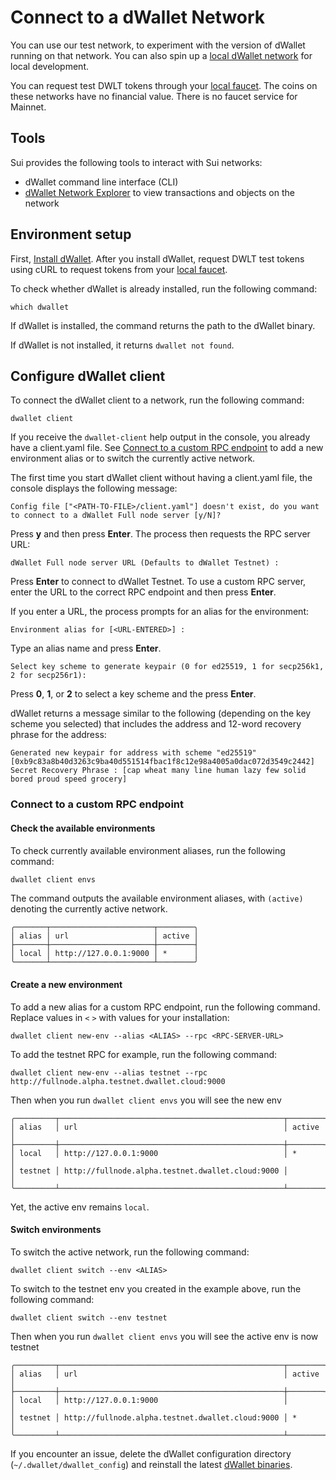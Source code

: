 
# Connect to a dWallet Network
You can use our test network, to experiment with the version of dWallet running on that network. You can also spin up a [local dWallet network](./local-network.mdx) for local development.

You can request test DWLT tokens through your [local faucet](./local-network.mdx#use-the-local-faucet). The coins on these networks have no financial value. There is no faucet service for Mainnet.

## Tools

Sui provides the following tools to interact with Sui networks:

 * dWallet command line interface (CLI)
 * [dWallet Network Explorer](https://github.com/dwallet-labs/dwallet-network/blob/main/apps/explorer/README.md#sui-explorer) to view transactions and objects on the network

## Environment setup

First, [Install dWallet](./install-dwallet.mdx#install-dwallet-binaries-from-source).
After you install dWallet, request DWLT test tokens using cURL to request tokens from your [local faucet](./local-network.mdx#use-the-local-faucet).

To check whether dWallet is already installed, run the following command:

```shell
which dwallet
```

If dWallet is installed, the command returns the path to the dWallet binary.

If dWallet is not installed, it returns `dwallet not found`.

## Configure dWallet client

To connect the dWallet client to a network, run the following command:

```shell
dwallet client
```

If you receive the `dwallet-client` help output in the console, you already have a client.yaml file. See [Connect to a custom RPC endpoint](#connect-to-a-custom-rpc-endpoint) to add a new environment alias or to switch the currently active network.

The first time you start dWallet client without having a client.yaml file, the console displays the following message:

```
Config file ["<PATH-TO-FILE>/client.yaml"] doesn't exist, do you want to connect to a dWallet Full node server [y/N]?
```

Press **y** and then press **Enter**. The process then requests the RPC server URL:

```
dWallet Full node server URL (Defaults to dWallet Testnet) :
```

Press **Enter** to connect to dWallet Testnet. To use a custom RPC server, enter the URL to the correct RPC endpoint and then press **Enter**.

If you enter a URL, the process prompts for an alias for the environment:

```
Environment alias for [<URL-ENTERED>] :
```
Type an alias name and press **Enter**.

```
Select key scheme to generate keypair (0 for ed25519, 1 for secp256k1, 2 for secp256r1):
```

Press **0**, **1**, or **2** to select a key scheme and the press **Enter**.

dWallet returns a message similar to the following (depending on the key scheme you selected) that includes the address and 12-word recovery phrase for the address:

```
Generated new keypair for address with scheme "ed25519" [0xb9c83a8b40d3263c9ba40d551514fbac1f8c12e98a4005a0dac072d3549c2442]
Secret Recovery Phrase : [cap wheat many line human lazy few solid bored proud speed grocery]
```

### Connect to a custom RPC endpoint

#### Check the available environments

To check currently available environment aliases, run the following command:

```sh
dwallet client envs
```

The command outputs the available environment aliases, with `(active)` denoting the currently active network.
```shell
╭───────┬───────────────────────┬────────╮
│ alias │ url                   │ active │
├───────┼───────────────────────┼────────┤
│ local │ http://127.0.0.1:9000 │ *      │
╰───────┴───────────────────────┴────────╯
```

#### Create a new environment

To add a new alias for a custom RPC endpoint, run the following command. Replace values in `<` `>` with values for your installation:

```shell
dwallet client new-env --alias <ALIAS> --rpc <RPC-SERVER-URL>
```

To add the testnet RPC for example, run the following command:
```shell
dwallet client new-env --alias testnet --rpc http://fullnode.alpha.testnet.dwallet.cloud:9000
```

Then when you run ```dwallet client envs``` you will see the new env
```shell
╭─────────┬──────────────────────────────────────────────────┬────────╮
│ alias   │ url                                              │ active │
├─────────┼──────────────────────────────────────────────────┼────────┤
│ local   │ http://127.0.0.1:9000                            │ *      │
│ testnet │ http://fullnode.alpha.testnet.dwallet.cloud:9000 │        │
╰─────────┴──────────────────────────────────────────────────┴────────╯
```
Yet, the active env remains `local`.

#### Switch environments

To switch the active network, run the following command:

```shell
dwallet client switch --env <ALIAS>
```

To switch to the testnet env you created in the example above, run the following command:
```shell
dwallet client switch --env testnet
```

Then when you run ```dwallet client envs``` you will see the active env is now testnet
```shell
╭─────────┬──────────────────────────────────────────────────┬────────╮
│ alias   │ url                                              │ active │
├─────────┼──────────────────────────────────────────────────┼────────┤
│ local   │ http://127.0.0.1:9000                            │        │
│ testnet │ http://fullnode.alpha.testnet.dwallet.cloud:9000 │ *      │
╰─────────┴──────────────────────────────────────────────────┴────────╯
```

If you encounter an issue, delete the dWallet configuration directory (`~/.dwallet/dwallet_config`) and reinstall the latest [dWallet binaries](./install-dwallet.mdx#install-dwallet-binaries-from-source).
